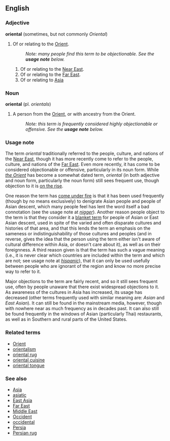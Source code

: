 == English ==
=== Adjective ===
'''oriental''' (sometimes, but not commonly ''Oriental'')

# Of or relating to the [[Orient]].
#: ''Note: many people find this term to be objectionable.  See the '''usage note''' below.''
## Of or relating to the [[Near East]].
## Of or relating to the [[Far East]].
## Of or relating to [[Asia]]

=== Noun ===
'''oriental''' (pl. ''orientals'')

# A person from the [[Orient]], or with ancestry from the Orient.
#: ''Note: this term is frequently considered highly objectionable or offensive.  See the '''usage note''' below.''

=== Usage note ===
The term ''oriental'' traditionally referred to the people, culture, and nations of the [[Near East]], though it has more recently <!-- Note: time frames would be useful here) --> come to refer to the people, culture, and nations of the [[Far East]].  Even more recently, it has come to be considered objectionable or offensive, particularly in its noun form.  While ''[[Orient|the Orient]]'' has become a somewhat dated term, ''oriental'' (in both adjective and noun form, particularly the noun form) still sees frequent use, though objection to it is [[on the rise]].

One reason the term has [[come under fire]] is that it has been used frequently (though by no means exclusively) to denigrate Asian people and people of Asian descent, which many people feel has lent the word itself a bad connotation (see the usage note at ''[[nigger]]'').  Another reason people object to the term is that they consider it a [[blanket term]] for people of Asian or East Asian descent, used in spite of the varied and often disparate cultures and histories of that area, and that this lends the term an emphasis on the sameness or indistinguishability of those cultures and peoples (and in reverse, gives the idea that the person using the term either isn't aware of cultural difference within Asia, or doesn't care about it), as well as on their foreignness.  A third reason given is that the term has such a vague meaning (i.e., it is never clear which countries are included within the term and which are not; see usage note at ''[[hispanic]]''), that it can only be used usefully between people who are ignorant of the region and know no more precise way to refer to it.

Major objections to the term are fairly recent, and so it still sees frequent use, often by people unaware that there exist widespread objections to it.  As awareness of the cultures in Asia has increased, its usage has decreased (other terms frequently used with similar meaning are: ''Asian'' and ''East Asian'').  It can still be found in the mainstream media, however, though with nowhere near as much frequency as in decades past.  It can also still be found frequently in the windows of Asian (particularly Thai) restaurants, as well as in Southern and rural parts of the United States.

{{sectstub}}

=== Related terms ===
*[[Orient]]
*[[orientalism]]
*[[oriental rug]]
*[[oriental cuisine]]
*[[oriental tongue]]

=== See also ===
*[[Asia]]
*[[asiatic]]
*[[East Asia]]
*[[Far East]]
*[[Middle East]]
*[[Occident]]
*[[occidental]]
*[[Persia]]
*[[Persian rug]]